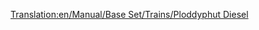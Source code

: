 [[Translation:en/Manual/Base Set/Trains/Ploddyphut Diesel]]
{{ru/Manual/Base Set/Trains/Поезда|Image=[[File:en/Manual/Base Set/Trains/Ploddyphutdiesel.png]]
|Name=Ploddyphut Diesel
|Cost=£ 18750 (937500 р.)
|Speed=120 км/ч (75 миль/ч)
|Weight=95 т
|Power=1400 л.с. (1044 кВт)
|Annual=£ 1904 (95200 р.)
|Designed=1972
|Lifespan=20 
|Capacity=нет
|Description=Первый тепловоз в игрушечном климате, существенно превосходит [[ru/Manual/Base Set/Trains/Mightymover Choo-Choo|Mightymover Choo-Choo]].
|Real-life= Вымышленный
}}